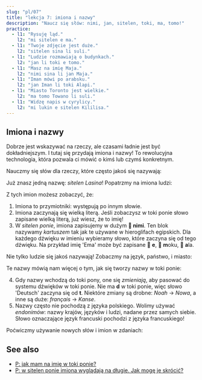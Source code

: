```yaml
---
slug: "pl/07"
title: "lekcja 7: imiona i nazwy"
description: "Naucz się słów: nimi, jan, sitelen, toki, ma, tomo!"
practice:
  - l1: "Rysuję ląd."
    l2: "mi sitelen e ma."
  - l1: "Twoje zdjęcie jest duże."
    l2: "sitelen sina li suli."
  - l1: "Ludzie rozmawiają o budynkach."
    l2: "jan li toki e tomo."
  - l1: "Masz na imię Maja."
    l2: "nimi sina li jan Maja."
  - l1: "Iman mówi po arabsku."
    l2: "jan Iman li toki Alapi."
  - l1: "Miasto Toronto jest wielkie."
    l2: "ma tomo Towano li suli."
  - l1: "Widzę napis w cyrylicy."
    l2: "mi lukin e sitelen Kililisa."
---
```



## Imiona i nazwy

Dobrze jest wskazywać na rzeczy, ale czasami ładnie jest być dokładniejszym. I tutaj się przydają imiona i nazwy! To rewolucyjna technologia, która pozwala ci mówić o kimś lub czymś konkretnym.

Nauczmy się słów dla rzeczy, które często jakoś się nazywają:

<List>
  <Word sl="nimi" m="imię, nazwa, słowo" />
  <Word sl="jan" m="osoba" />
  <Word sl="sitelen" m="obraz, napis; rysować, pisać" />
  <Word sl="toki" m="mowa, język; rozmawiać, mówić" />
  <Word sl="ma" m="ląd, kraj" />
  <Word sl="tomo" m="budynek, pokój, dom" />
</List>

Już znasz jedną nazwę: _sitelen Lasina_! Popatrzmy na imiona ludzi:

<List>
  <Sentence sl="jan Nowa" m="osoba o imieniu Noah (ang. 'Noah')" />
  <Sentence sl="jan Ema" m="osoba o imieniu Emma (ang. 'Emma')" />
</List>

Z tych imion możesz zobaczyć, że:

1. Imiona to przymiotniki: występują po innym słowie.
2. Imiona zaczynają się wielką literą. Jeśli zobaczysz w toki ponie słowo zapisane wielką literą, już wiesz, że to imię!
3. W _sitelen ponie_, imiona zapisujemy w dużym **󱥂 nimi**. Ten blok nazywamy _kartuszem_ tak jak te używane w hieroglifach egipskich. Dla każdego dźwięku w imieniu wybieramy słowo, które zaczyna się od tego dźwięku. Na przykład imię 'Ema' może być zapisane 󱤉 **e**, 󱤶 **m**oku, 󱤂 **a**la.

Nie tylko ludzie się jakoś nazywają! Zobaczmy na język, państwo, i miasto:

<List>
  <Sentence
    sl="toki Kanse"
    m="język zwany francuskim (fr. 'français')"
  />
  <Sentence sl="ma Tosi" m="państwo zwane Niemcy (niem. 'Deutsch')" />
  <Sentence
    sl="ma tomo Loma"
    m="miejsce z budynkami zwane Rzym (łac. 'Rōma')"
  />
</List>

Te nazwy mówią nam więcej o tym, jak się tworzy nazwy w toki ponie:

4. Gdy nazwy wchodzą do toki pony, one się _zmieniają_, aby pasować do systemu dźwięków w toki ponie. Nie ma **d** w toki ponie, więc słowo 'Deutsch' zaczyna się od **t**. Niektóre zmiany są drobne: _Noah_ → _Nowa_, a inne są duże: _français_ → _Kanse_.
5. Nazwy często nie pochodzą z języka polskiego. Wolimy używać _endonimów_: nazwy krajów, języków i ludzi, nadane przez samych siebie. Słowo oznaczające język francuski pochodzi z języka francuskiego!

Poćwiczmy używanie nowych słów i imion w zdaniach:

<List>
  <Sentence sl="waso li lukin e ma." m="Ptak patrzy na ziemię." />
  <Sentence sl="jan li toki e tomo." m="Ludzie mówią o domu." />
  <Sentence sl="jan pona li toki pona." m="Mili ludzie dobrze mówią." />
  <Sentence sl="nimi ona li jan Kenta." m="On ma na imię Kenta." />
  <Sentence sl="jan Sunita li sitelen e pipi." m="Sunita rysuje owada." />
  <Sentence sl="jan Nina li toki Kanse." m="Nina mówi po francusku." />
  <Sentence sl="jan Ema li sona pona e ma Tosi." m="Emma dobrze zna Niemcy." />
</List>

<Practice exercises={frontmatter.practice} client:load />

## See also
* [P: jak mam na imię w toki ponie?](pl/make-a-name)
* [P: w sitelen ponie imiona wyglądają na długie. Jak mogę je skrócić?](en/simpler-cartouches)
